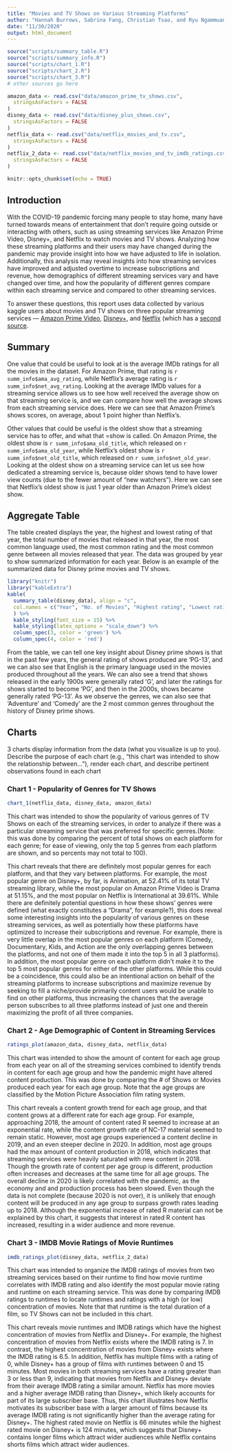 ```yaml
---
title: "Movies and TV Shows on Various Streaming Platforms"
author: "Hannah Burrows, Sabrina Fang, Christian Tsao, and Ryu Ngammuang"
date: "11/30/2020"
output: html_document
---
```



```r

source("scripts/summary_table.R")
source("scripts/summary_info.R")
source("scripts/chart_1.R")
source("scripts/chart_2.R")
source("scripts/chart_3.R")
# other sources go here

amazon_data <- read.csv("data/amazon_prime_tv_shows.csv",
  stringsAsFactors = FALSE
)
disney_data <- read.csv("data/disney_plus_shows.csv",
  stringsAsFactors = FALSE
)
netflix_data <- read.csv("data/netflix_movies_and_tv.csv",
  stringsAsFactors = FALSE
)
netflix_2_data <- read.csv("data/netflix_movies_and_tv_imdb_ratings.csv",
  stringsAsFactors = FALSE
)

knitr::opts_chunk$set(echo = TRUE)
```

## Introduction
With the COVID-19 pandemic forcing many people to stay home, many have turned
towards means of entertainment that don’t require going outside or interacting
with others, such as using streaming services like Amazon Prime Video, Disney+,
and Netflix to watch movies and TV shows. Analyzing how these streaming
platforms and their users may have changed during the pandemic may provide
insight into how we have adjusted to life in isolation. Additionally, this
analysis may reveal insights into how streaming services have improved and
adjusted overtime to increase subscriptions and revenue, how demographics of
different streaming services vary and have changed over time, and how the
popularity of different genres compare within each streaming service and
compared to other streaming services. 

To answer these questions, this report uses data collected by various kaggle
users about movies and TV shows on three popular streaming services –--
[Amazon Prime Video](https://www.kaggle.com/nilimajauhari/amazon-prime-tv-shows),
[Disney+](https://www.kaggle.com/unanimad/disney-plus-shows), and
[Netflix](https://www.kaggle.com/shivamb/netflix-shows) (which has a [second source](https://www.kaggle.com/sarahjeeeze/imdbfile). 


## Summary
One value that could be useful to look at is the average IMDb ratings for all the movies in the dataset. For Amazon Prime, that rating is `r summ_info$ama_avg_rating`, while Netflix's average rating is `r summ_info$net_avg_rating`. Looking at the average IMDb values for a streaming service allows us to see how well received the average show on that streaming service is, and we can compare how well the average shows from each streaming service does. Here we can see that Amazon Prime's shows scores, on average, about 1 point higher than Netflix's. 
  
Other values that could be useful is the oldest show that a streaming service has to offer, and what that =show is called. On Amazon Prime, the oldest show is `r summ_info$ama_old_title`, which released on `r summ_info$ama_old_year`, while Netflix's oldest show is `r summ_info$net_old_title`, which released on `r summ_info$net_old_year`. Looking at the oldest show on a streaming service can let us see how dedicated a streaming service is, because older shows tend to have lower view counts (due to the fewer amount of "new watchers"). Here we can see that Netflix's oldest show is just 1 year older than Amazon Prime's oldest show.


## Aggregate Table
The table created displays the year, the highest and lowest rating of that year,
the total number of movies that released in that year, the most common language used,
the most common rating and the most common genre between all movies released that year.
The data was grouped by year to show summarized information for each year.
Below is an example of the summarized data for Disney prime movies and TV shows.

```r
library("knitr")
library("kableExtra")
kable(
  summary_table(disney_data), align = "c",
  col.names = c("Year", "No. of Movies", "Highest rating", "Lowest rating", "Most common language", "Most common rating", "Most common genre")
  ) %>%
  kable_styling(font_size = 15) %>%
  kable_styling(latex_options = "scale_down") %>%
  column_spec(3, color = 'green') %>%
  column_spec(4, color = 'red')
```

From the table, we can tell one key insight about Disney prime shows is that in the past few years, the general rating of shows produced are 'PG-13', and we can also see that English is the primary language used in the movies produced throughout all the years. We can also see a trend that shows released in the early 1900s were generally rated 'G', and later the ratings for shows started to become 'PG', and then in the 2000s, shows became generally rated 'PG-13'.
As we observe the genres, we can also see that 'Adventure' and 'Comedy' are the 2 most common genres throughout the history of Disney prime shows.

## Charts
3 charts display information from the data (what you visualize is up to you).
Describe the purpose of each chart (e.g., "this chart was intended to show the 
relationship between..."), render each chart, and describe pertinent 
observations found in each chart

### Chart 1 - Popularity of Genres for TV Shows
```r
chart_1(netflix_data, disney_data, amazon_data)
```

This chart was intended to show the popularity of various genres of TV Shows on 
each of the streaming services, in order to analyze if there was a particular
streaming service that was preferred for specific genres.(Note: this was done
by comparing the percent of total shows on each platform for each genre; for
ease of viewing, only the top 5 genres from each platform are shown, and so
percents may not total to 100).

This chart reveals that there are definitely most popular genres for each
platform, and that they vary between platforms. For example, the most popular
genre on Disney+, by far, is Animation, at 52.41% of its total TV streaming
library, while the most popular on Amazon Prime Video is Drama at 51.15%, and
the most popular on Netflix is International at 39.61%. While there are
definitely potential questions in how these shows' genres were defined (what
exactly constitutes a "Drama", for example?), this does reveal some interesting
insights into the popularity of various genres on these streaming services, as
well as potentially how these platforms have optimized to increase their
subscriptions and revenue. For example, there is very little overlap in the
most popular genres on each platform (Comedy, Documentary, Kids, and Action are
the only overlapping genres between the platforms, and not one of them made it
into the top 5 in all 3 platforms). In addition, the most popular genre on each
platform didn't make it to the top 5 most popular genres for either of the other
platforms. While this could be a coincidence, this could also be an intentional
action on behalf of the streaming platforms to increase subscriptions and
maximize revenue by seeking to fill a niche/provide primarily content users
would be unable to find on other platforms, thus increasing the chances that the
average person subscribes to all three platforms instead of just one and therein
maximizing the profit of all three companies.

### Chart 2 - Age Demographic of Content in Streaming Services
```r
ratings_plot(amazon_data, disney_data, netflix_data)
```

This chart was intended to show the amount of content for each age group from each year on all of the streaming services combined to identify trends in content for each age group and how the pandemic might have altered content production. This was done by comparing the # of Shows or Movies produced each year for each age group. Note that the age groups are classified by the Motion Picture Association film rating system.

This chart reveals a content growth trend for each age group, and that content grows at a different rate for each age group. For example, approaching 2018, the amount of content rated R seemed to increase at an exponential rate, while the content growth rate of NC-17 material seemed to remain static. However, most age groups experienced a content decline in 2019, and an even steeper decline in 2020. In addition, most age groups had the max amount of content production in 2018, which indicates that streaming services were heavily saturated with new content in 2018. Though the growth rate of content per age group is different, production often increases and decreases at the same time for all age groups. The overall decline in 2020 is likely correlated with the pandemic, as the economy and and production process has been slowed. Even though the data is not complete (because 2020 is not over), it is unlikely that enough content will be produced in any age group to surpass growth rates leading up to 2018. Although the exponential increase of rated R material can not be explained by this chart, it suggests that interest in rated R content has increased, resulting in a wider audience and more revenue.

### Chart 3 - IMDB Movie Ratings of Movie Runtimes
```r
imdb_ratings_plot(disney_data, netflix_2_data)
```

This chart was intended to organize the IMDB ratings of movies from two streaming services based on their runtime to find how movie runtime correlates with IMDB rating and also identify the most popular movie rating and runtime on each streaming service. This was done by comparing IMDB ratings to runtimes to locate runtimes and ratings with a high (or low) concentration of movies. Note that that runtime is the total duration of a film, so TV Shows can not be included in this chart.

This chart reveals movie runtimes and IMDB ratings which have the highest concentration of movies from Netflix and Disney+. For example, the highest concentration of movies from Netflix exists where the IMDB rating is 7. In contrast, the highest concentration of movies from Disney+ exists where the IMDB rating is 6.5. In addition, Netflix has multiple films with a rating of 0, while Disney+ has a group of films with runtimes between 0 and 15 minutes. Most movies in both streaming services have a rating greater than 3 or less than 9, indicating that movies from Netflix and Disney+ deviate from their average IMDB rating a similar amount. Netflix has more movies and a higher average IMDB rating than Disney+, which likely accounts for part of its large subscriber base. Thus, this chart illustrates how Netflix motivates its subscriber base with a larger amount of films because its average IMDB rating is not significantly higher than the average rating for Disney+. The highest rated movie on Netflix is 66 minutes while the highest rated movie on Disney+ is 124 minutes, which suggests that Disney+ contains longer films which attract wider audiences while Netflix contains shorts films which attract wider audiences.
